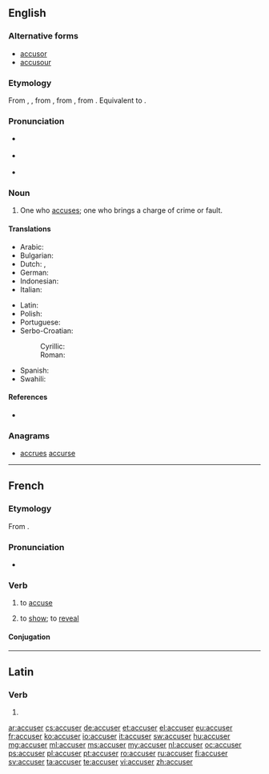 ==English==
{{wikipedia|dab=accuser}}

===Alternative forms===
* [[accusor]]
* [[accusour]] {{qualifier|obsolete}}

===Etymology===
From {{etyl|enm}} {{term|acuser|lang=enm}}, {{term|accusour|lang=enm}}, from {{etyl|fro}} {{term|accusour|lang=fro}}, from {{etyl|la}} {{term|accusator|lang=la}}, from {{term|accusare|lang=la}}. Equivalent to {{suffix|accuse|er}}.

===Pronunciation===
* {{a|US}} {{IPA|/əˑˈkju.zɚ/}}
* {{a|UK}} {{IPA|/əˑˈkjuː.zə/}}
* {{rhymes|uːzə(ɹ)}}

===Noun===
{{en-noun}}

# One who [[accuse]]s; one who brings a charge of crime or fault.

====Translations====
{{trans-top|one who accuses}}
* Arabic: {{t|ar|متهم|m|alt=مُتّهِمم|tr=muttáhim|sc=Arab}}
* Bulgarian: {{t+|bg|обвинител|sc=Cyrl}}
* Dutch: {{t+|nl|aanklager|m}}, {{t-|nl|beschuldiger|m}}
* German: {{t|de|Ankläger|m}}
* Indonesian: {{t+|id|tuduh|alt=menuduh}}
* Italian: {{t+|it|accusatore|m}}
{{trans-mid}}
* Latin: {{t-|la|accusator|m}}
* Polish: {{t-|pl|oskarżyciel}}
* Portuguese: {{t+|pt|acusador|m}}
* Serbo-Croatian:
*: Cyrillic:
*: Roman: {{t|sh|tužilac|sc=Latn}}
* Spanish: {{t-|es|acusador|m}}
* Swahili: {{t+|sw|mshtaki}}
{{trans-bottom}}

====References====
* {{R:Webster 1913}}

===Anagrams===
* [[accrues#English|accrues]] [[accurse#English|accurse]]

----

==French==

===Etymology===
From {{etyl|la|fr}} {{term|accusare|lang=fr}}.

===Pronunciation===
* {{audio|Fr-accuser.ogg|audio}}

===Verb===
{{fr-verb}}

# {{transitive}} to [[accuse]]
# {{intransitive|formal|lang=fr}} to [[show]]; to [[reveal]]

====Conjugation====
{{fr-conj-er|accus|avoir}}

----

==Latin==

===Verb===
{{la-verb-form|accūser}}

# {{conjugation of|accuso|accūsō|1|s|pres|pass|sub|lang=la}}

[[ar:accuser]]
[[cs:accuser]]
[[de:accuser]]
[[et:accuser]]
[[el:accuser]]
[[eu:accuser]]
[[fr:accuser]]
[[ko:accuser]]
[[io:accuser]]
[[it:accuser]]
[[sw:accuser]]
[[hu:accuser]]
[[mg:accuser]]
[[ml:accuser]]
[[ms:accuser]]
[[my:accuser]]
[[nl:accuser]]
[[oc:accuser]]
[[ps:accuser]]
[[pl:accuser]]
[[pt:accuser]]
[[ro:accuser]]
[[ru:accuser]]
[[fi:accuser]]
[[sv:accuser]]
[[ta:accuser]]
[[te:accuser]]
[[vi:accuser]]
[[zh:accuser]]